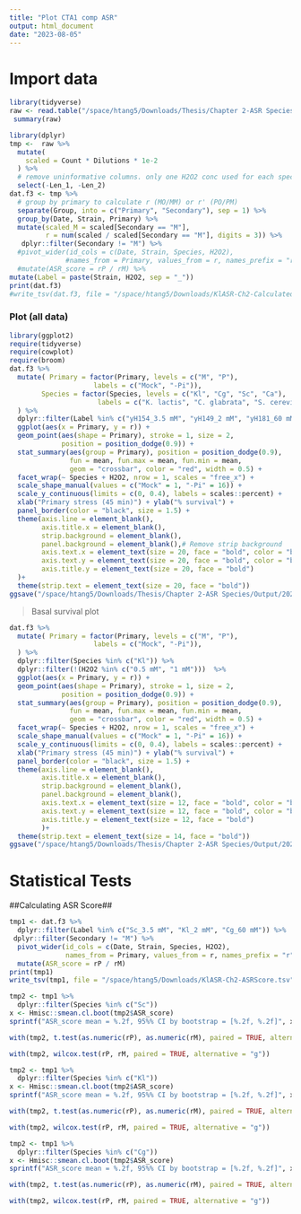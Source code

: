 ```yaml
---
title: "Plot CTA1 comp ASR"
output: html_document
date: "2023-08-05"
---
```

# Import data
```r
library(tidyverse)
raw <- read.table("/space/htang5/Downloads/Thesis/Chapter 2-ASR Species/Input/Ca+Kl.tsv", sep="\t", header=TRUE)
 summary(raw)
```

```r
library(dplyr)
tmp <-  raw %>%
  mutate(
    scaled = Count * Dilutions * 1e-2
  ) %>% 
  # remove uninformative columns. only one H2O2 conc used for each species
  select(-Len_1, -Len_2)
dat.f3 <- tmp %>% 
  # group by primary to calculate r (MO/MM) or r' (PO/PM)
  separate(Group, into = c("Primary", "Secondary"), sep = 1) %>% 
  group_by(Date, Strain, Primary) %>% 
  mutate(scaled_M = scaled[Secondary == "M"],
         r = num(scaled / scaled[Secondary == "M"], digits = 3)) %>% 
   dplyr::filter(Secondary != "M") %>%
  #pivot_wider(id_cols = c(Date, Strain, Species, H2O2), 
              #names_from = Primary, values_from = r, names_prefix = "r") %>% 
  #mutate(ASR_score = rP / rM) %>%
mutate(Label = paste(Strain, H2O2, sep = "_"))
print(dat.f3)
#write_tsv(dat.f3, file = "/space/htang5/Downloads/KlASR-Ch2-Calculated.tsv")
```
### Plot (all data)
```r
library(ggplot2)
require(tidyverse)
require(cowplot)
require(broom)
dat.f3 %>% 
  mutate( Primary = factor(Primary, levels = c("M", "P"), 
                     labels = c("Mock", "-Pi")),
        Species = factor(Species, levels = c("Kl", "Cg", "Sc", "Ca"),
                      labels = c("K. lactis", "C. glabrata", "S. cerevisiae", "C. albicans")),
  ) %>%
  dplyr::filter(Label %in% c("yH154_3.5 mM", "yH149_2 mM", "yH181_60 mM", "yH714_6 mM")) %>% 
  ggplot(aes(x = Primary, y = r)) + 
  geom_point(aes(shape = Primary), stroke = 1, size = 2, 
             position = position_dodge(0.9)) +
  stat_summary(aes(group = Primary), position = position_dodge(0.9),
               fun = mean, fun.max = mean, fun.min = mean,
               geom = "crossbar", color = "red", width = 0.5) +
  facet_wrap(~ Species + H2O2, nrow = 1, scales = "free_x") +
  scale_shape_manual(values = c("Mock" = 1, "-Pi" = 16)) +
  scale_y_continuous(limits = c(0, 0.4), labels = scales::percent) +
  xlab("Primary stress (45 min)") + ylab("% survival") +
  panel_border(color = "black", size = 1.5) +
  theme(axis.line = element_blank(),
        axis.title.x = element_blank(), 
        strip.background = element_blank(),
        panel.background = element_blank(),# Remove strip background
        axis.text.x = element_text(size = 20, face = "bold", color = "black"),  # Adjust size and face (bold)
        axis.text.y = element_text(size = 20, face = "bold", color = "black"),
        axis.title.y = element_text(size = 20, face = "bold")
  )+ 
  theme(strip.text = element_text(size = 20, face = "bold"))
ggsave("/space/htang5/Downloads/Thesis/Chapter 2-ASR Species/Output/20240504-KlCaASR-Plot.png")
```

> Basal survival plot

```r
dat.f3 %>% 
  mutate( Primary = factor(Primary, levels = c("M", "P"), 
                     labels = c("Mock", "-Pi")),
  ) %>%
  dplyr::filter(Species %in% c("Kl")) %>% 
  dplyr::filter(!(H2O2 %in% c("0.5 mM", "1 mM")))  %>%
  ggplot(aes(x = Primary, y = r)) + 
  geom_point(aes(shape = Primary), stroke = 1, size = 2, 
             position = position_dodge(0.9)) +
  stat_summary(aes(group = Primary), position = position_dodge(0.9),
               fun = mean, fun.max = mean, fun.min = mean,
               geom = "crossbar", color = "red", width = 0.5) +
  facet_wrap(~ Species + H2O2, nrow = 1, scales = "free_x") +
  scale_shape_manual(values = c("Mock" = 1, "-Pi" = 16)) +
  scale_y_continuous(limits = c(0, 0.4), labels = scales::percent) +
  xlab("Primary stress (45 min)") + ylab("% survival") +
  panel_border(color = "black", size = 1.5) +
  theme(axis.line = element_blank(),
        axis.title.x = element_blank(), 
        strip.background = element_blank(),
        panel.background = element_blank(),
        axis.text.x = element_text(size = 12, face = "bold", color = "black"),  # Adjust size and face (bold)
        axis.text.y = element_text(size = 12, face = "bold", color = "black"),
        axis.title.y = element_text(size = 12, face = "bold")
        )+ 
  theme(strip.text = element_text(size = 14, face = "bold")) 
ggsave("/space/htang5/Downloads/Thesis/Chapter 2-ASR Species/Output/20240125-KlASR-Basal-Plot.png")
```


# Statistical Tests#

##Calculating ASR Score##

```r
tmp1 <- dat.f3 %>% 
  dplyr::filter(Label %in% c("Sc_3.5 mM", "Kl_2 mM", "Cg_60 mM")) %>% 
 dplyr::filter(Secondary != "M") %>%
  pivot_wider(id_cols = c(Date, Strain, Species, H2O2), 
              names_from = Primary, values_from = r, names_prefix = "r") %>% 
  mutate(ASR_score = rP / rM)
print(tmp1)
write_tsv(tmp1, file = "/space/htang5/Downloads/KlASR-Ch2-ASRScore.tsv")
```


```r
tmp2 <- tmp1 %>% 
  dplyr::filter(Species %in% c("Sc"))
x <- Hmisc::smean.cl.boot(tmp2$ASR_score)
sprintf("ASR_score mean = %.2f, 95%% CI by bootstrap = [%.2f, %.2f]", x[1], x[2], x[3])

with(tmp2, t.test(as.numeric(rP), as.numeric(rM), paired = TRUE, alternative = "g"))

with(tmp2, wilcox.test(rP, rM, paired = TRUE, alternative = "g"))
```
```r
tmp2 <- tmp1 %>% 
  dplyr::filter(Species %in% c("Kl"))
x <- Hmisc::smean.cl.boot(tmp2$ASR_score)
sprintf("ASR_score mean = %.2f, 95%% CI by bootstrap = [%.2f, %.2f]", x[1], x[2], x[3])

with(tmp2, t.test(as.numeric(rP), as.numeric(rM), paired = TRUE, alternative = "g"))

with(tmp2, wilcox.test(rP, rM, paired = TRUE, alternative = "g"))
```
```r
tmp2 <- tmp1 %>% 
  dplyr::filter(Species %in% c("Cg"))
x <- Hmisc::smean.cl.boot(tmp2$ASR_score)
sprintf("ASR_score mean = %.2f, 95%% CI by bootstrap = [%.2f, %.2f]", x[1], x[2], x[3])

with(tmp2, t.test(as.numeric(rP), as.numeric(rM), paired = TRUE, alternative = "g"))

with(tmp2, wilcox.test(rP, rM, paired = TRUE, alternative = "g"))
```

